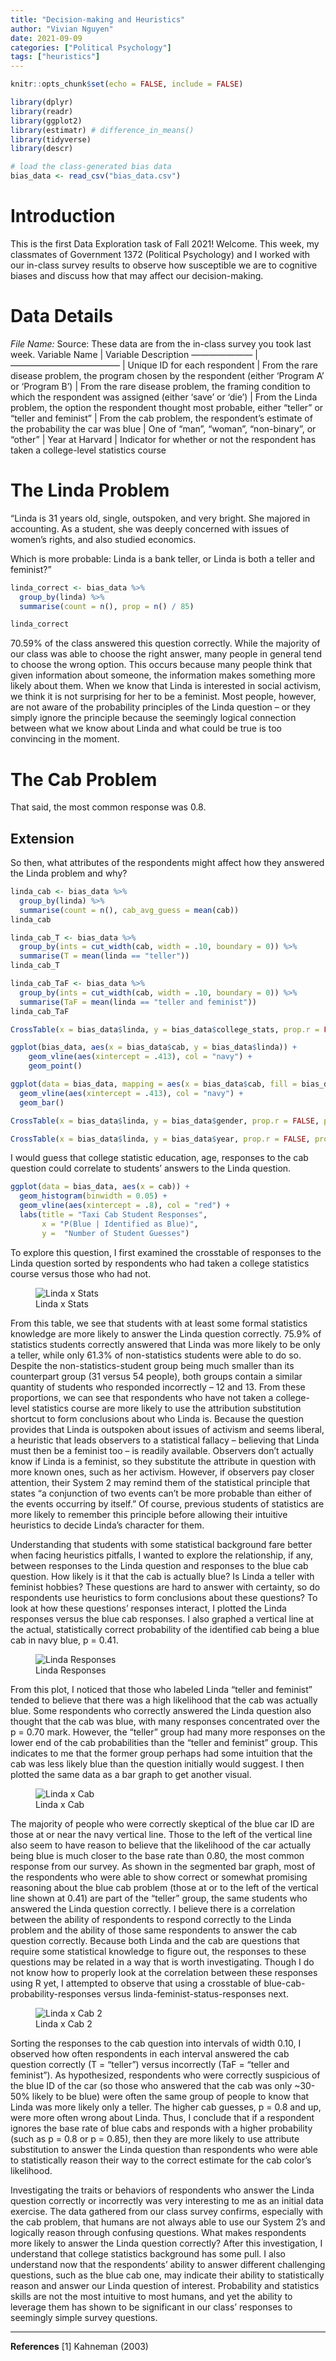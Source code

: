 ```yaml
---
title: "Decision-making and Heuristics"
author: "Vivian Nguyen"
date: 2021-09-09
categories: ["Political Psychology"]
tags: ["heuristics"]
---
```


```r
knitr::opts_chunk$set(echo = FALSE, include = FALSE)

library(dplyr)
library(readr)
library(ggplot2)
library(estimatr) # difference_in_means()
library(tidyverse)
library(descr)

```

```r
# load the class-generated bias data
bias_data <- read_csv("bias_data.csv")
```

# Introduction
This is the first Data Exploration task of Fall 2021! Welcome. This week, my classmates of Government 1372 (Political Psychology) and I worked with our in-class survey results to observe how susceptible we are to cognitive biases and discuss how that may affect our decision-making.


# Data Details
*File Name: \texttt{bias\_data.csv}
*Source: These data are from the in-class survey you took last week. 
Variable Name         | Variable Description
--------------------- | --------------------------------------
\texttt{id}         | Unique ID for each respondent
\texttt{rare\_disease\_prog}  | From the rare disease problem, the program chosen by the respondent (either 'Program A' or 'Program B')
\texttt{rare\_disease\_cond}  | From the rare disease problem, the framing condition to which the respondent was assigned (either 'save' or 'die')
\texttt{linda}  | From the Linda problem, the option the respondent thought most probable, either "teller" or "teller and feminist"
\texttt{cab}  | From the cab problem, the respondent's estimate of the probability the car was blue
\texttt{gender}  | One of "man", "woman", "non-binary", or "other"
\texttt{year}  | Year at Harvard
\texttt{college\_stats}  | Indicator for whether or not the respondent has taken a college-level statistics course

# The Linda Problem
"Linda is 31 years old, single, outspoken, and very bright. She majored in accounting. As a student, she was deeply concerned with issues of women's rights, and also studied economics.

Which is more probable: Linda is a bank teller, or Linda is both a teller and feminist?"

```r
linda_correct <- bias_data %>%
  group_by(linda) %>%
  summarise(count = n(), prop = n() / 85)

linda_correct
```
70.59% of the class answered this question correctly. While the majority of our class was able to choose the right answer, many people in general tend to choose the wrong option. This occurs because many people think that given information about someone, the information makes something more likely about them. When we know that Linda is interested in social activism, we think it is not surprising for her to be a feminist. Most people, however, are not aware of the probability principles of the Linda question -- or they simply ignore the principle because the seemingly logical connection between what we know about Linda and what could be true is too convincing in the moment.

# The Cab Problem
\begin{quote}
A cab was involved in a hit and run accident at night. Two cab companies, the Green and the Blue, operate in the city. 85% of the cabs in the city are Green and 15% are Blue.
  
A witness identified the cab as Blue. The court tested the reliability of the witness under the same circumstances that existed on the night of the accident and concluded that the witness correctly identified each one of the two colours 80% of the time and failed 20% of the time.
  
What is the probability that the cab involved in the accident was Blue rather than Green knowing that this witness identified it as Blue?
\end{quote}

That said, the most common response was 0.8.

## Extension
So then, what attributes of the respondents might affect how they answered the Linda problem and why? 
```r
linda_cab <- bias_data %>% 
  group_by(linda) %>%
  summarise(count = n(), cab_avg_guess = mean(cab))
linda_cab

linda_cab_T <- bias_data %>% 
  group_by(ints = cut_width(cab, width = .10, boundary = 0)) %>%
  summarise(T = mean(linda == "teller"))
linda_cab_T

linda_cab_TaF <- bias_data %>% 
  group_by(ints = cut_width(cab, width = .10, boundary = 0)) %>%
  summarise(TaF = mean(linda == "teller and feminist"))
linda_cab_TaF
```

```r
CrossTable(x = bias_data$linda, y = bias_data$college_stats, prop.r = FALSE, prop.c = TRUE, prop.t = FALSE, prop.chisq = FALSE)

ggplot(bias_data, aes(x = bias_data$cab, y = bias_data$linda)) +
    geom_vline(aes(xintercept = .413), col = "navy") + 
    geom_point()

ggplot(data = bias_data, mapping = aes(x = bias_data$cab, fill = bias_data$linda)) + 
  geom_vline(aes(xintercept = .413), col = "navy") + 
  geom_bar()
```
```r

CrossTable(x = bias_data$linda, y = bias_data$gender, prop.r = FALSE, prop.c = TRUE, prop.t = FALSE, prop.chisq = FALSE)
```
```r
CrossTable(x = bias_data$linda, y = bias_data$year, prop.r = FALSE, prop.c = TRUE, prop.t = FALSE, prop.chisq = FALSE)
```

I would guess that college statistic education, age, responses to the cab question could correlate to students' answers to the Linda question. 
```r
ggplot(data = bias_data, aes(x = cab)) +
  geom_histogram(binwidth = 0.05) + 
  geom_vline(aes(xintercept = .8), col = "red") +
  labs(title = "Taxi Cab Student Responses",
       x = "P(Blue | Identified as Blue)",
       y =  "Number of Student Guesses")
```

To explore this question, I first examined the crosstable of responses to the Linda question sorted by respondents who had taken a college statistics course versus those who had not. 

![Linda x Stats](lindastats.png)

From this table, we see that students with at least some formal statistics knowledge are more likely to answer the Linda question correctly. 75.9% of statistics students correctly answered that Linda was more likely to be only a teller, while only 61.3% of non-statistics students were able to do so. Despite the non-statistics-student group being much smaller than its counterpart group (31 versus 54 people), both groups contain a similar quantity of students who responded incorrectly – 12 and 13. From these proportions, we can see that respondents who have not taken a college-level statistics course are more likely to use the attribution substitution shortcut to form conclusions about who Linda is. Because the question provides that Linda is outspoken about issues of activism and seems liberal, a heuristic that leads observers to a statistical fallacy – believing that Linda must then be a feminist too – is readily available. Observers don’t actually know if Linda is a feminist, so they substitute the attribute in question with more known ones, such as her activism. However, if observers pay closer attention, their System 2 may remind them of the statistical principle that states “a conjunction of two events can’t be more probable than either of the events occurring by itself.” Of course, previous students of statistics are more likely to remember this principle before allowing their intuitive heuristics to decide Linda’s character for them. 

Understanding that students with some statistical background fare better when facing heuristics pitfalls, I wanted to explore the relationship, if any, between responses to the Linda question and responses to the blue cab question. How likely is it that the cab is actually blue? Is Linda a teller with feminist hobbies? These questions are hard to answer with certainty, so do respondents use heuristics to form conclusions about these questions? To look at how these questions’ responses interact, I plotted the Linda responses versus the blue cab responses. I also graphed a vertical line at the actual, statistically correct probability of the identified cab being a blue cab in navy blue, p = 0.41. 

![Linda Responses](lindadot.png)

From this plot, I noticed that those who labeled Linda “teller and feminist” tended to believe that there was a high likelihood that the cab was actually blue. Some respondents who correctly answered the Linda question also thought that the cab was blue, with many responses concentrated over the p = 0.70 mark. However, the “teller” group had many more responses on the lower end of the cab probabilities than the “teller and feminist” group. This indicates to me that the former group perhaps had some intuition that the cab was less likely blue than the question initially would suggest. I then plotted the same data as a bar graph to get another visual.

![Linda x Cab](lindabar.png)

The majority of people who were correctly skeptical of the blue car ID are those at or near the navy vertical line. Those to the left of the vertical line also seem to have reason to believe that the likelihood of the car actually being blue is much closer to the base rate than 0.80, the most common response from our survey. As shown in the segmented bar graph, most of the respondents who were able to show correct or somewhat promising reasoning about the blue cab problem (those at or to the left of the vertical line shown at 0.41) are part of the “teller” group, the same students who answered the Linda question correctly. I believe there is a correlation between the ability of respondents to respond correctly to the Linda problem and the ability of those same respondents to answer the cab question correctly. Because both Linda and the cab are questions that require some statistical knowledge to figure out, the responses to these questions may be related in a way that is worth investigating. Though I do not know how to properly look at the correlation between these responses using R yet, I attempted to observe that using a crosstable of blue-cab-probability-responses versus linda-feminist-status-responses next. 

![Linda x Cab 2](lindacab.png)

Sorting the responses to the cab question into intervals of width 0.10, I observed how often respondents in each interval answered the cab question correctly (T = “teller”) versus incorrectly (TaF = “teller and feminist”). As hypothesized, respondents who were correctly suspicious of the blue ID of the car (so those who answered that the cab was only ~30-50% likely to be blue) were often the same group of people to know that Linda was more likely only a teller. The higher cab guesses, p = 0.8 and up, were more often wrong about Linda. Thus, I conclude that if a respondent ignores the base rate of blue cabs and responds with a higher probability (such as p = 0.8 or p = 0.85), then they are more likely to use attribute substitution to answer the Linda question than respondents who were able to statistically reason their way to the correct estimate for the cab color’s likelihood. 

Investigating the traits or behaviors of respondents who answer the Linda question correctly or incorrectly was very interesting to me as an initial data exercise. The data gathered from our class survey confirms, especially with the cab problem, that humans are not always able to use our System 2’s and logically reason through confusing questions. What makes respondents more likely to answer the Linda question correctly? After this investigation, I understand that college statistics background has some pull. I also understand now that the respondents’ ability to answer different challenging questions, such as the blue cab one, may indicate their ability to statistically reason and answer our Linda question of interest. Probability and statistics skills are not the most intuitive to most humans, and yet the ability to leverage them has shown to be significant in our class’ responses to seemingly simple survey questions.

---

**References**
[1] Kahneman (2003)
